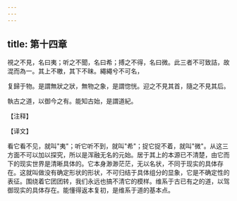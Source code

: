 ```yaml
---
---
---
```

title: 第十四章
---

視之不見，名曰夷；听之不聞，名曰希；搏之不得，名曰微。此三者不可致詰，故混而為一。其上不皦，其下不昧。繩繩兮不可名，

复歸于物。是謂無狀之狀，無物之象，是謂惚恍。迎之不見其首，隨之不見其后。

執古之道，以御今之有。能知古始，是謂道紀。

【注释】

【译文】

看它看不见，就叫"夷"；听它听不到，就叫"希"；捉它捉不着，就叫"微"。从这三方面不可以加以探究，所以是浑融无名的元始。居于其上的本源已不清楚，由它而下的现实世界是清晰具体的。它本身渺渺茫茫，无以名状，不同于现实的具体存在。这就叫做没有确定形状的形状，不可归结于具体组分的显象，它是不确定性的表征。围绕着它团团转，我们永远也搞不清它的模样。维系于古已有之的道，以驾御现实的具体存在。能懂得返本复初，是维系于道的基本点。